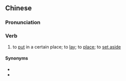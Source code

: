 {{also|搁置}}
==Chinese==
{{zh-forms|s=搁置}}

===Pronunciation===
{{zh-pron
|m=gēzhì
|c=gok3 zi3
|cat=v
}}

===Verb===
{{zh-verb}}

# to [[put]] in a certain place; to [[lay]]; to [[place]]; to [[set aside]]

====Synonyms====
* {{zh-l|安放}}
* {{zh-l|放置}}
